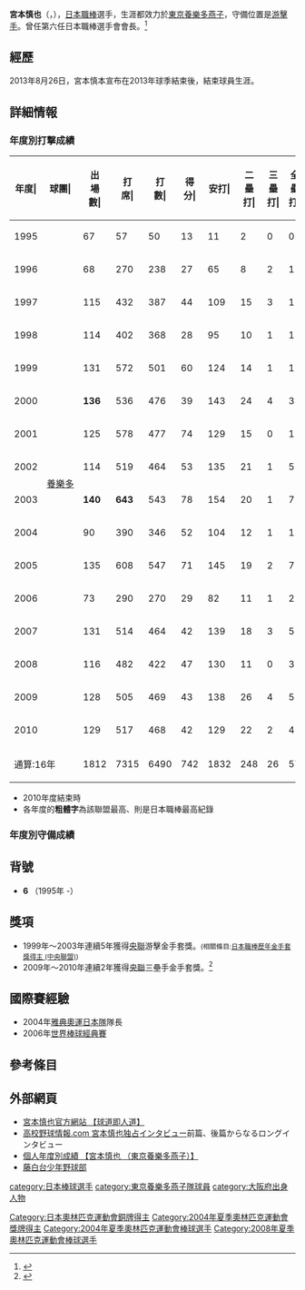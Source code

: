 {{Infobox NPB player|
|name=宮本慎也|
|image=Miyamoto Shinya in 2010.08.08.JPG|
|width=300|
|position=|
|team=|
|number=86|
|bats=右|
|throws=右|
|birthdate={{birth_date_and_age|1970|11|5|mf=y}}|
|birthplace={{JPN}}[[大阪府|大阪府]][[吹田市|吹田市]]|
|debutleague=NPB
|debutdate=4月11日
|debutyear=1995年
|debutteam=東京養樂多燕子
|statyear=2013年球季
|stat1label=打擊率
|stat1value=0.282
|stat2label=全壘打
|stat2value=62
|stat3label=打點
|stat3value=578
|stat4label=盜壘
|stat4value=111
|teams=<nowiki></nowiki>
* PL學園高等學校
* 同志社大學
* プリンスホテル硬式野球部
* [[東京養樂多燕子|東京養樂多燕子]] (1995 -2013)
教練
* [[東京養樂多燕子|東京養樂多燕子]] (2009 - 2019)
}}
'''宮本慎也'''（{{lang-ja|みやもと しんや}}，{{bd|1970年|11月5日|||宮本慎也}}），[[日本職棒|日本職棒]]選手，生涯都效力於[[東京養樂多燕子|東京養樂多燕子]]，守備位置是[[游擊手|游擊手]]。曾任第六任日本職棒選手會會長。<ref>{{Cite web |url=http://jpbpa.net/management/ |title=日本プロ野球選手会　公式ホームページ |accessdate=2011-02-13 |archive-date=2011-03-19 |archive-url=https://web.archive.org/web/20110319055120/http://jpbpa.net/management/ |dead-url=no }}</ref>

==經歷==
2013年8月26日，宮本慎本宣布在2013年球季結束後，結束球員生涯。
== 詳細情報 ==
=== 年度別打撃成績 ===
{| class="wikitable" style="text-align:right; font-size:small"
|-bgcolor="#efefef"
!年度|!!球團|!!出<br>場<br>數|!!打<br>席|!!打<br>數|!!得分|!!安打|!!二<br>壘<br>打|!!三<br>壘<br>打|!!全<br>壘<br>打|!!壘<br>打<br>數|!!打點|!!盜壘|!!盜<br>壘<br>刺|!!觸擊|!!犧<br>牲<br>打|!!保送|!!敬遠|!!觸身|!!三振|!!雙殺|!!打<br>擊<br>率|!!上<br>壘<br>率|!!長<br>打<br>率|!!OPS
|-
|style="text-align:center"|1995
|rowspan="16" style="text-align:center; white-space:nowrap;"|[[東京養樂多燕子|養樂多]]
|67||57||50||13||11||2||0||0||13||4||3||1||1||0||6||0||0||9||0||.220||.304||.260||.564
|-
|style="text-align:center"|1996
|68||270||238||27||65||8||2||1||80||13||6||0||8||1||19||1||4||39||3||.273||.336||.336||.672
|-
|style="text-align:center"|1997
|115||432||387||44||109||15||3||1||133||33||16||5||6||3||31||10||5||37||11||.282||.340||.344||.684
|-
|style="text-align:center"|1998
|114||402||368||28||95||10||1||1||110||25||5||3||6||1||24||4||3||51||4||.258||.308||.299||.607
|-
|style="text-align:center"|1999
|131||572||501||60||124||14||1||1||143||24||11||4||'''45'''||0||23||1||3||40||6||.248||.285||.285||.570
|-
|style="text-align:center"|2000
|'''136'''||536||476||39||143||24||4||3||184||55||13||5||19||5||31||'''10'''||5||49||7||.300||.346||.387||.733
|-
|style="text-align:center"|2001
|125||578||477||74||129||15||0||1||147||17||11||6||{{Color|red|'''67'''}}||1||27||0||6||57||8||.270||.317||.308||.625
|-
|style="text-align:center"|2002
|114||519||464||53||135||21||1||5||173||25||6||2||'''40'''||0||9||0||4||64||5||.291||.310||.373||.683
|-
|style="text-align:center"|2003
|'''140'''||'''643'''||543||78||154||20||1||7||197||44||11||3||'''50'''||5||38||1||7||78||10||.284||.336||.363||.698
|-
|style="text-align:center"|2004
|90||390||346||52||104||12||1||11||151||26||6||1||'''18'''||0||18||0||8||69||6||.301||.349||.436||.786
|-
|style="text-align:center"|2005
|135||608||547||71||145||19||2||7||189||47||5||2||22||1||26||1||'''12'''||88||10||.265||.312||.346||.658
|-
|style="text-align:center"|2006
|73||290||270||29||82||11||1||2||101||34||3||1||5||1||8||0||6||29||10||.304||.337||.374||.711
|-
|style="text-align:center"|2007
|131||514||464||42||139||18||3||5||178||39||3||1||23||0||22||4||5||55||16||.300||.338||.384||.722
|-
|style="text-align:center"|2008
|116||482||422||47||130||11||0||3||150||32||3||3||27||2||26||0||5||52||10||.308||.354||.355||.709
|-
|style="text-align:center"|2009
|128||505||469||43||138||26||4||5||187||46||3||2||12||4||16||0||4||58||6||.294||.320||.399||.719
|-
|style="text-align:center"|2010
|129||517||468||42||129||22||2||4||167||39||2||2||18||1||27||2||3||31||10||.276||.319||.357||.675
|-
!colspan="2"|通算:16年
|1812||7315||6490||742||1832||248||26||57||2303||503||107||41||367||25||351||34||80||806||122||.282||.326||.355||.681
|}
*  2010年度結束時
* 各年度的'''粗體字'''為該聯盟最高、{{Color|red|'''粗紅體字'''}}則是日本職棒最高紀錄

=== 年度別守備成績 ===

==背號==
* '''6''' （1995年 -）

==獎項==
*1999年～2003年連續5年獲得[[中央聯盟|央聯]]游擊金手套獎。<small>(相關條目:[[日本職棒歷年金手套獎得主_(中央聯盟)|日本職棒歷年金手套獎得主 (中央聯盟)]])</small>
*2009年～2010年連續2年獲得[[中央聯盟|央聯]]三壘手金手套獎。<ref>{{Cite web |url=http://www.npb.or.jp/award/2010glove.html |title=2010年度 三井ゴールデン・グラブ賞 |accessdate=2010-11-15 |archive-date=2010-11-14 |archive-url=https://web.archive.org/web/20101114122040/http://www.npb.or.jp/award/2010glove.html |dead-url=no }}</ref>

==國際賽經驗==
*2004年[[2004年夏季奧林匹克運動會|雅典奧運]][[日本棒球代表隊|日本隊]]隊長
*2006年[[世界棒球經典賽|世界棒球經典賽]]

==參考條目==
<div class="references-small">
<references />
</div>

==外部網頁==
* [https://web.archive.org/web/20100510041232/http://shinya-miyamoto.syncl.jp/ 宮本慎也官方網站 【球道即人道】]
* [https://web.archive.org/web/20100309130446/http://www.hb-nippon.com/interview/58-hb-nippon-intvw2009/165-intvw2009-27-date20090113no27 高校野球情報.com 宮本慎也独占インタビュー]前篇、後篇からなるロングインタビュー
* [http://bis.npb.or.jp/players/51053880.html 個人年度別成績 【宮本慎也 （[[東京養樂多燕子|東京養樂多燕子]]）】]{{Wayback|url=http://bis.npb.or.jp/players/51053880.html |date=20100513033450 }} 
* [https://web.archive.org/web/20100115060853/http://homepage3.nifty.com/fujishiro/ 藤白台少年野球部]
{{東京養樂多燕子球團名單}}
{{日本名球會}}
{{Navboxes|title= 代表
|list1= 
</span>
{{北京奧運棒球日本代表成員}}
{{2006年世界棒球經典賽日本隊選手列表}}
{{2004年夏季奧林匹克運動會日本隊}}
{{2003年亞洲棒球錦標賽日本隊選手列表}}
}}
{{DEFAULTSORT:Miyamoto Shinya}}
[[category:日本棒球選手|category:日本棒球選手]]
[[category:東京養樂多燕子隊球員|category:東京養樂多燕子隊球員]]
[[category:大阪府出身人物|category:大阪府出身人物]]
[[Category:日本奧林匹克運動會銅牌得主|Category:日本奧林匹克運動會銅牌得主]]
[[Category:2004年夏季奧林匹克運動會獎牌得主|Category:2004年夏季奧林匹克運動會獎牌得主]]
[[Category:2004年夏季奧林匹克運動會棒球選手|Category:2004年夏季奧林匹克運動會棒球選手]]
[[Category:2008年夏季奧林匹克運動會棒球選手|Category:2008年夏季奧林匹克運動會棒球選手]]